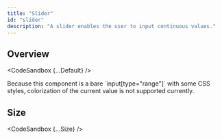 ```yaml
---
title: "Slider"
id: "slider"
description: "A slider enables the user to input continuous values."
---
```


## Overview


<CodeSandbox {...Default} />

<Message status="warn">
  Because this component is a bare `input[type="range"]` with some CSS styles,
  colorization of the current value is not supported currently.
</Message>

## Size


<CodeSandbox {...Size} />
